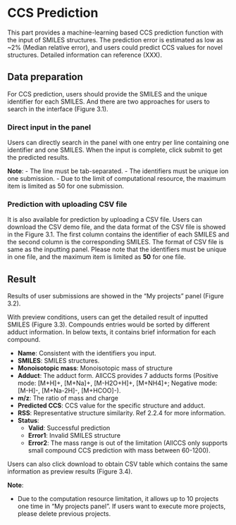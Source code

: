 # CCS Prediction {#ccsprediction}
This part provides a machine-learning based CCS prediction function with the input of SMILES structures. The prediction error is estimated as low as ~2% (Median relative error), and users could predict CCS values for novel structures. Detailed information can reference (XXX).

## Data preparation
For CCS prediction, users should provide the SMILES and the unique identifier for each SMILES. And there are two approaches for users to search in the interface (Figure 3.1).

### Direct input in the panel
Users can directly search in the panel with one entry per line containing one identifier and one SMILES. When the input is complete, click submit to get the predicted results.

**Note**:
- The line must be tab-separated.
- The identifiers must be unique ion one submission.
- Due to the limit of computational resource, the maximum item is limited as 50 for one submission.

### Prediction with uploading CSV file
It is also available for prediction by uploading a CSV file. Users can download the CSV demo file, and the data format of the CSV file is showed in the Figure 3.1. The first column contains the identifier of each SMILES and the second column is the corresponding SMILES. The format of CSV file is same as the inputting panel. Please note that the identifiers must be unique in one file, and the maximum item is limited as **50** for one file.

## Result
Results of user submissions are showed in the “My projects” panel (Figure 3.2).

With preview conditions, users can get the detailed result of inputted SMILES (Figure 3.3). Compounds entries would be sorted by different adduct information. In below texts, it contains brief information for each compound.

- **Name**: Consistent with the identifiers you input.
- **SMILES**: SMILES structures.
- **Monoisotopic mass**: Monoisotopic mass of structure
- **Adduct**: The adduct form. AllCCS provides 7 adducts forms (Positive mode: [M+H]+, [M+Na]+, [M-H2O+H]+, [M+NH4]+; Negative mode: [M-H]-, [M+Na-2H]-, [M+HCOO]-).
- **m/z**: The ratio of mass and charge
- **Predicted CCS**: CCS value for the specific structure and adduct.
- **RSS**: Representative structure similarity. Ref 2.2.4 for more information.
- **Status**: 
    - **Valid**: Successful prediction
    - **Error1**: Invalid SMILES structure
    - **Error2**: The mass range is out of the limitation (AllCCS only supports small compound CCS prediction with mass between 60-1200).

Users can also click download to obtain CSV table which contains the same information as preview results (Figure 3.4).

**Note**:

- Due to the computation resource limitation, it allows up to 10 projects one time in “My projects panel”. If users want to execute more projects, please delete previous projects.

